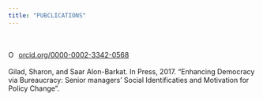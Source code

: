 ```yaml
---
title: "PUBCLICATIONS"
---
```

<br><br>
<a href="https://orcid.org/0000-0002-3342-0568" target="orcid.widget" rel="noopener noreferrer" style="vertical-align:top;"><img src="https://orcid.org/sites/default/files/images/orcid_16x16.png" style="width:1em;margin-right:.5em;" alt="ORCID iD icon">orcid.org/0000-0002-3342-0568</a>
<br><br>
Gilad, Sharon, and Saar Alon-Barkat. In Press, 2017. "Enhancing Democracy via Bureaucracy: Senior managers' Social Identificaties and Motivation for Policy Change".





